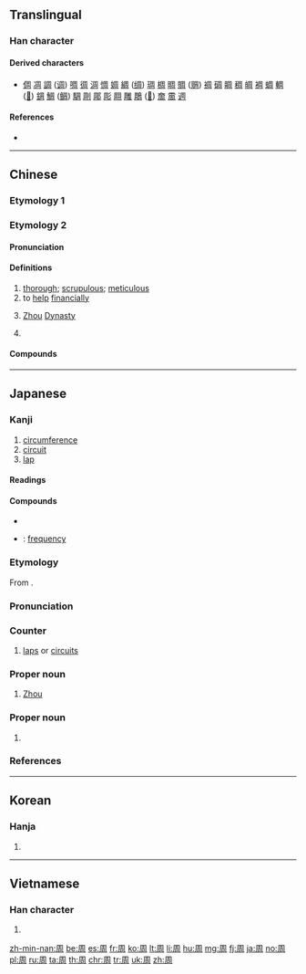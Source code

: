 {{character info/new}}
{{also|固|週}}

==Translingual==
{{stroke order|strokes=8}}

===Han character===
{{Han char|rn=30|rad=口|as=05|sn=8|four=77220|canj=BGR|ids=⿵⺆𠮷}}

====Derived characters====
* [[倜]] [[凋]] [[調]] ([[调]]) [[啁]] [[徟]] [[淍]] [[惆]] [[婤]] [[綢]] ([[绸]]) [[琱]] [[椆]] [[晭]] [[賙]] ([[赒]]) [[禂]] [[碉]] [[睭]] [[稠]] [[皗]] [[裯]] [[蜩]] [[輖]] ([[𫐏]]) [[錭]] [[鯛]] ([[鲷]]) [[騆]] [[㓮]] [[郮]] [[彫]] [[翢]] [[雕]] [[鵰]] ([[𫛲]]) [[奝]] [[霌]] [[週]]

====References====
* {{Han ref|kx=0181.360|dkj=03441|dj=0400.050|hdz=10606.030|uh=5468}}

----

==Chinese==

===Etymology 1===
{{zh-see|週}}

===Etymology 2===
{{zh-forms}}

====Pronunciation====
{{zh-pron
|m=zhōu
|c=zau1
|h=pfs=chû
|md=ciŭ
|mn=chiu
|w=1tseu
|mc=y
|oc=y
|ma=y
|cat=n,pn,v
}}

====Definitions====
{{zh-hanzi}}

# [[thorough]]; [[scrupulous]]; [[meticulous]]
# to [[help]] [[financially]]
# {{lb|zh|historical}} {{zh-div|朝}} [[Zhou]] [[dynasty|Dynasty]]
# {{surname|lang=zh}}

====Compounds====
{{zh-der|周全|周禮|岐周|不周|周情孔思|周室|圓周運動|周而不比|周邊|周邊設備|周章狼狽|周氏|不周山|周程張朱|周全方便|周晬|周內|四周|周天|周遊|周密|周詳|周遭|圓周|慮無不周|慮周行果|周置|周覽|周轉|周角|周給|周堂|周濟|周南|周事|周波|後周|周行|周急|周道|周急繼乏|周而復始|周公吐哺|周章|不周風|周延|周緣|寬打周遭|如所周知|宛轉周折|二周|周期彗星|宗周鐘|宗周|夢周公|周正|圓周率|周易|不周到|嫠憂宗周|周旋|周方|周忌|不周延|大費周章|周備|周匝|周圍|周口店|周遍|周遮|周髀|圓周角|周郎癖|周旋到底|八步周行|周朝|周郎顧曲|周頌|周郎|周轉不靈|周身|周誥|周衛|周浹|周流|周折|周恤|周官|周召共和|周召|周原|周年|北周|周至|周書|周到|周率|大費周折|伊周|光周期|不食周粟|假意周旋|周年視差|成周|眾所周知|會合周期|朋黨比周|比周|牙周病|深文周納|禮數周到|智周|白馬歸周|煞費周章|東周|有周|新聞周刊|譙周獨笑|西周|顧曲周郎|試周|逸周書|費周章|莊周夢蝶}}

----

==Japanese==

===Kanji===
{{ja-kanji|grade=4|rs=口05}}

# [[circumference]]
# [[circuit]]
# [[lap]]

====Readings====
{{ja-readings|goon=[[しゅ]] (shu), [[す]] (su)|kanon=[[しゅう]] (shū)|kun=[[まわり]] (mawari), [[あまねし]] (amaneshi), [[めぐる]] (meguru)}}

====Compounds====
* {{ja-r|周南|^しゅうなん|[[w:Shūnan|Shūnan]]}}
* {{ja-r|周波数|しゅうはすう}}: [[frequency]]

{{wikipedia|lang=ja}}
{{ja-kanjitab|しゅう|yomi=o}}

===Etymology===
From {{etyl|sort=しゅう|ltc|ja}} {{m|zh|周|tr=tsyuw}}.

===Pronunciation===
{{ja-pron|yomi=kanon|しゅう|acc=1|acc_ref=DJR,NHK}}

===Counter===
{{ja-pos|counter|しゅう|hhira=しう}}

# [[lap]]s or [[circuit]]s

===Proper noun===
{{ja-pos|proper|しゅう|hhira=しう}}

# [[Zhou]]

===Proper noun===
{{ja-pos|proper|まこと}}

# {{given name|male|lang=ja|sort=まこと}}

===References===
<references/>

----

==Korean==

===Hanja===
{{ko-hanja|hangeul=[[주]]|rv=ju|mr=chu}}

# {{defn|lang=ko|sort=口05}}

----

==Vietnamese==

===Han character===
{{vi-hantu|[[chu]], [[châu]]|rs=口05}}

# {{defn|lang=vi|sort=口05}}

[[zh-min-nan:周]]
[[be:周]]
[[es:周]]
[[fr:周]]
[[ko:周]]
[[lt:周]]
[[li:周]]
[[hu:周]]
[[mg:周]]
[[fj:周]]
[[ja:周]]
[[no:周]]
[[pl:周]]
[[ru:周]]
[[ta:周]]
[[th:周]]
[[chr:周]]
[[tr:周]]
[[uk:周]]
[[zh:周]]